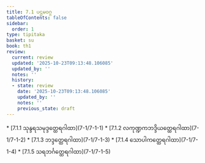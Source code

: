 ```yaml
---
title: 7.1 ပဌမဝဂ္ဂ
tableOfContents: false
sidebar:
  order: 1
type: tipitaka
basket: su
book: th1
review:
  current: review
  updated: '2025-10-23T09:13:48.106085'
  updated_by: ''
  notes: ''
  history:
  - state: review
    date: '2025-10-23T09:13:48.106085'
    updated_by: ''
    notes: ''
    previous_state: draft
---
```



<ReviewStatus review={frontmatter.review} showDetails={true} />

<HypothesisAnnotation frontmatter={frontmatter} />

<DynamicBreadcrumb />



<TableOfContents book="th1" section="7.1">
* [7.1.1 သုန္ဒရသမုဒ္ဒတ္ထေရဂါထာ](7-1/7-1-1)
* [7.1.2 လကုဏ္ဍကဘဒ္ဒိယတ္ထေရဂါထာ](7-1/7-1-2)
* [7.1.3 ဘဒ္ဒတ္ထေရဂါထာ](7-1/7-1-3)
* [7.1.4 သောပါကတ္ထေရဂါထာ](7-1/7-1-4)
* [7.1.5 သရဘင်္ဂတ္ထေရဂါထာ](7-1/7-1-5)
</TableOfContents>